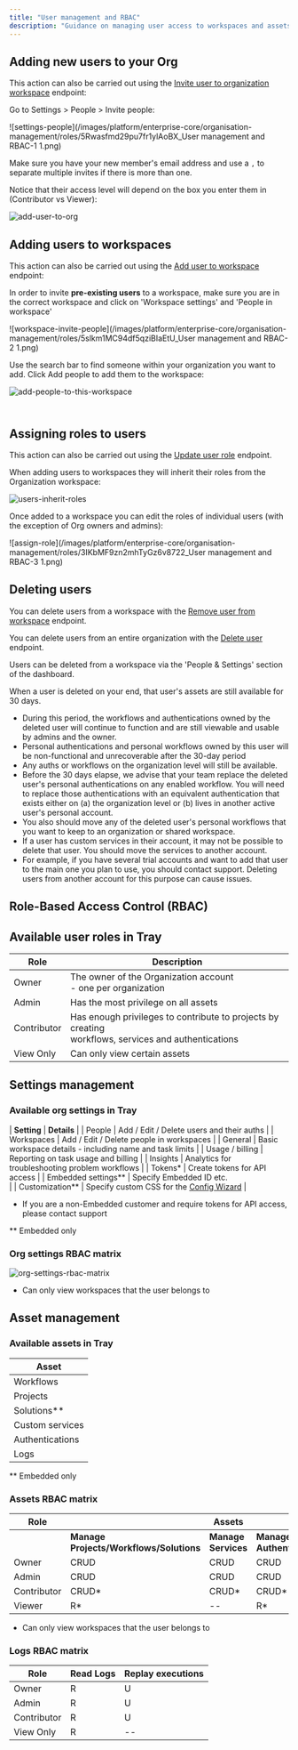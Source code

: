 ```yaml
---
title: "User management and RBAC"
description: "Guidance on managing user access to workspaces and assets"
---
```


## Adding new users to your Org[​](http://localhost:3000/docs/governance/org-management/rbac-and-user-management#adding-new-users-to-your-org)

This action can also be carried out using the [Invite user to organization workspace](https://developer.tray.io/openapi/trayapi/tag/workspaces/#tag/workspaces/operation/invite-user-to-organization) endpoint:

Go to Settings > People > Invite people:

![settings-people](/images/platform/enterprise-core/organisation-management/roles/5Rwasfmd29pu7fr1ylAoBX_User management and RBAC-1 1.png)

Make sure you have your new member's email address and use a `,` to separate multiple invites if there is more than one.

Notice that their access level will depend on the box you enter them in (Contributor vs Viewer):

![add-user-to-org](/images/platform/enterprise-core/organisation-management/roles/1X4elCVd009zGTKob7liG4_add-user-to-org.png)

## Adding users to workspaces[​](http://localhost:3000/docs/governance/org-management/rbac-and-user-management#adding-users-to-workspaces)

This action can also be carried out using the [Add user to workspace](https://developer.tray.io/openapi/trayapi/tag/workspaces/#tag/workspaces/operation/add-user-to-workspace) endpoint:

In order to invite **pre-existing users** to a workspace, make sure you are in the correct workspace and click on 'Workspace settings' and 'People in workspace'

![workspace-invite-people](/images/platform/enterprise-core/organisation-management/roles/5slkm1MC94df5qziBIaEtU_User management and RBAC-2 1.png)

Use the search bar to find someone within your organization you want to add. Click Add people to add them to the workspace:

![add-people-to-this-workspace](/images/platform/enterprise-core/organisation-management/roles/2XXZhDPyZ7SJbe4XMWoH3b_add-people-to-this-workspace.png)

## <br/>Assigning roles to users[​](http://localhost:3000/docs/governance/org-management/rbac-and-user-management#assigning-roles-to-users)

This action can also be carried out using the [Update user role](https://developer.tray.io/openapi/trayapi/tag/users/#tag/users/operation/update-user-organization-role) endpoint.

When adding users to workspaces they will inherit their roles from the Organization workspace:

![users-inherit-roles](/images/platform/enterprise-core/organisation-management/roles/6MBKZwDyY9aQrWYsprxt9W_users-inherit-roles.png)

Once added to a workspace you can edit the roles of individual users (with the exception of Org owners and admins):

![assign-role](/images/platform/enterprise-core/organisation-management/roles/3IKbMF9zn2mhTyGz6v8722_User management and RBAC-3 1.png)

## Deleting users[​](http://localhost:3000/docs/governance/org-management/rbac-and-user-management#deleting-users)

You can delete users from a workspace with the [Remove user from workspace](https://developer.tray.io/openapi/trayapi/tag/workspaces/#tag/workspaces/operation/remove-user-from-a-Workspace) endpoint.

You can delete users from an entire organization with the [Delete user](https://developer.tray.io/openapi/trayapi/tag/users/#tag/users/operation/delete-user-by-id) endpoint.

Users can be deleted from a workspace via the 'People & Settings' section of the dashboard.

When a user is deleted on your end, that user's assets are still available  for 30 days.

- During this period, the workflows and authentications owned by the deleted user will continue to function and are still viewable and usable by admins and the owner.
- Personal authentications and personal workflows owned by this user will be non-functional and unrecoverable after the 30-day period
- Any auths or workflows on the organization level will still be available.
- Before the 30 days elapse, we advise that your team replace the deleted user's personal authentications on any enabled workflow. You will need to replace those authentications with an equivalent authentication that exists either on (a) the organization level or (b) lives in another active user's personal account.
- You also should move any of the deleted user's personal workflows that you want to keep to an organization or shared workspace.
- If a user has custom services in their account, it may not be possible to delete that user. You should move the services to another account.
- For example, if you have several trial accounts and want to add that user to the main one you plan to use, you should contact support. Deleting users from another account for this purpose can cause issues.

## Role-Based Access Control (RBAC)[​](http://localhost:3000/docs/governance/org-management/rbac-and-user-management#role-based-access-control-rbac)

## Available user roles in Tray[​](http://localhost:3000/docs/governance/org-management/rbac-and-user-management#available-user-roles-in-tray)

| **Role** | **Description** |
| --- | --- |
| Owner | The owner of the Organization account<br/>- one per organization |
| Admin | Has the most privilege on all assets |
| Contributor | Has enough privileges to contribute to projects by creating<br/>workflows, services and authentications |
| View Only | Can only view certain assets |

## Settings management[​](http://localhost:3000/docs/governance/org-management/rbac-and-user-management#settings-management)

### Available org settings in Tray

| **Setting** | **Details** |
| People | Add / Edit / Delete users and their auths |
| Workspaces | Add / Edit / Delete people in workspaces |
| General | Basic workspace details - including name and task limits |
| Usage / billing | Reporting on task usage and billing |
| Insights | Analytics for troubleshooting problem workflows |
| Tokens* | Create tokens for API access |
| Embedded settings** | Specify Embedded ID etc.<br/> |
| Customization** | Specify custom CSS for the [Config Wizard](/tray-uac/embedded-integrations/key-embedded-concepts/the-config-wizard/) |

* If you are a non-Embedded customer and require tokens for API access, please contact support

** Embedded only

### Org settings RBAC matrix<br/>

![org-settings-rbac-matrix](/images/platform/enterprise-core/organisation-management/roles/6l6Ma12Tw8B2oBLjZabimo_org-settings-rbac-matrix.png)

* Can only view workspaces that the user belongs to

## Asset management[​](http://localhost:3000/docs/governance/org-management/rbac-and-user-management#asset-management)

### Available assets in Tray

| Asset |
| --- |
| Workflows |
| Projects |
| Solutions** |
| Custom services |
| Authentications |
| Logs |

** Embedded only

### Assets RBAC matrix

| Role |  | Assets |  |
| --- | --- | --- | --- |
|  | **Manage Projects/Workflows/Solutions** | **Manage Services** | **Manage Authentications** |
| Owner | CRUD | CRUD | CRUD |
| Admin | CRUD | CRUD | CRUD |
| Contributor | CRUD* | CRUD* | CRUD* |
| Viewer | R* | -- | R* |

* Can only view workspaces that the user belongs to

### Logs RBAC matrix

| **Role** | **Read Logs** | **Replay executions** |
| --- | --- | --- |
| Owner | R | U |
| Admin | R | U |
| Contributor | R | U |
| View Only | R | -- |
